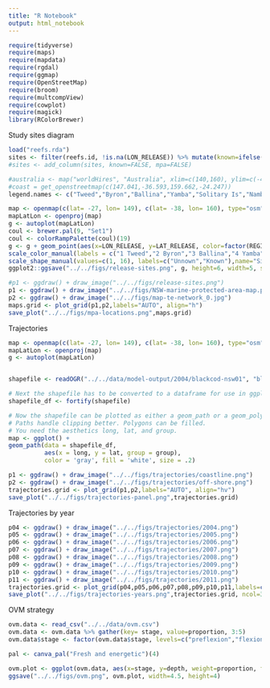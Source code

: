 ```yaml
---
title: "R Notebook"
output: html_notebook
---
```


```r
require(tidyverse)
require(maps)
require(mapdata)
require(rgdal)
require(ggmap)
require(OpenStreetMap)
require(broom)
require(multcompView)
require(cowplot)
require(magick)
library(RColorBrewer)
```

Study sites diagram
```r
load("reefs.rda")
sites <- filter(reefs.id, !is.na(LON_RELEASE)) %>% mutate(known=ifelse(REGION == 'NSW05' | REGION == 'NSW06' | REGION == 'NSW09' | REGION=='NSW18' | REGION=='NSW19', TRUE, FALSE)) #%>% mutate(mpa=ifelse(REGION=='NSW05))
#sites <- add_column(sites, known=FALSE, mpa=FALSE)

#australia <- map("worldHires", "Australia", xlim=c(140,160), ylim=c(-45,-10), col="gray90", fill=TRUE)
#coast = get_openstreetmap(c(147.041,-36.593,159.662,-24.247))
legend.names <- c("Tweed","Byron","Ballina","Yamba","Solitary Is","Nambucca","Pt Macquarie","Crowdy Bay","Pt Stephens","Newcastle","Sydney","Wollongong","Jervis Bat","Ulladulla","Batemans","Merimbula","Eden","Lord Howe", "EM Reefs")

map <- openmap(c(lat= -27, lon= 149), c(lat= -38, lon= 160), type="osm")
mapLatLon <- openproj(map)
g <- autoplot(mapLatLon)
coul <- brewer.pal(9, "Set1")
coul <- colorRampPalette(coul)(19)
g <- g + geom_point(aes(x=LON_RELEASE, y=LAT_RELEASE, color=factor(REGION), shape=known), size=2, data=sites) + theme(legend.position = "right", legend.text = element_text(size=10)) + labs(x="Longitude", y="Latitude") +
scale_color_manual(labels = c("1 Tweed","2 Byron","3 Ballina","4 Yamba","5 Solitary Is","6 Nambucca","7 Pt Macquarie","8 Crowdy Bay","9 Pt Stephens","10 Newcastle","11 Sydney","12 Wollongong","13 Jervis Bay","14 Ulladulla","15 Batemans","16 Merimbula","17 Eden","18 Lord Howe Is", "19 EM Reefs"), name="Release regions", values = coul) + 
scale_shape_manual(values=c(1, 16), labels=c("Unnown","Known"),name="Sites of\n aggregation") + guides(colour=guide_legend(ncol=1,title.position = "top"),shape=guide_legend(ncol=1,title.position = "top"))
ggplot2::ggsave("../../figs/release-sites.png", g, height=6, width=5, scale=1.5)

#p1 <- ggdraw() + draw_image("../../figs/release-sites.png")
p1 <- ggdraw() + draw_image("../../figs/NSW-marine-protected-area-map.pdf")
p2 <- ggdraw() + draw_image("../../figs/map-te-network_0.jpg")
maps.grid <- plot_grid(p1,p2,labels="AUTO", align="h")
save_plot("../../figs/mpa-locations.png",maps.grid)
```

Trajectories

```r
map <- openmap(c(lat= -27, lon= 149), c(lat= -38, lon= 160), type="osm")
mapLatLon <- openproj(map)
g <- autoplot(mapLatLon)


shapefile <- readOGR("../../data/model-output/2004/blackcod-nsw01", "blackcod-nsw01-dispersal")

# Next the shapefile has to be converted to a dataframe for use in ggplot2
shapefile_df <- fortify(shapefile)

# Now the shapefile can be plotted as either a geom_path or a geom_polygon.
# Paths handle clipping better. Polygons can be filled.
# You need the aesthetics long, lat, and group.
map <- ggplot() +
geom_path(data = shapefile_df, 
          aes(x = long, y = lat, group = group),
          color = 'gray', fill = 'white', size = .2)
```

```r
p1 <- ggdraw() + draw_image("../../figs/trajectories/coastline.png")
p2 <- ggdraw() + draw_image("../../figs/trajectories/off-shore.png")
trajectories.grid <- plot_grid(p1,p2,labels="AUTO", align="hv")
save_plot("../../figs/trajectories-panel.png",trajectories.grid)
```

Trajectories by year
```r

p04 <- ggdraw() + draw_image("../../figs/trajectories/2004.png")
p05 <- ggdraw() + draw_image("../../figs/trajectories/2005.png")
p06 <- ggdraw() + draw_image("../../figs/trajectories/2006.png")
p07 <- ggdraw() + draw_image("../../figs/trajectories/2007.png")
p08 <- ggdraw() + draw_image("../../figs/trajectories/2008.png")
p09 <- ggdraw() + draw_image("../../figs/trajectories/2009.png")
p10 <- ggdraw() + draw_image("../../figs/trajectories/2010.png")
p11 <- ggdraw() + draw_image("../../figs/trajectories/2011.png")
trajectories.grid <- plot_grid(p04,p05,p06,p07,p08,p09,p10,p11,labels=c("2004","2005","2006","2007","2008","2009","2010","2011"), ncol=3, nrow=3, align="vh")
save_plot("../../figs/trajectories-years.png",trajectories.grid, ncol=3, nrow=3)
```

OVM strategy
```r
ovm.data <- read_csv("../../data/ovm.csv")
ovm.data <- ovm.data %>% gather(key= stage, value=proportion, 3:5)
ovm.data$stage <- factor(ovm.data$stage, levels=c("preflexion","flexion","postflexion"), labels=c("Preflexion","Flexion","Postflexion"))

pal <- canva_pal("Fresh and energetic")(4)

ovm.plot <- ggplot(ovm.data, aes(x=stage, y=depth, weight=proportion, fill=stage)) +  geom_violin(adjust = .85, trim=FALSE)  + theme_classic() + labs(y="Depth (m)", x="Ontogenetic stage") + theme(legend.position = "none") + scale_y_reverse(limits=c(100,0)) + scale_fill_manual(values = pal)
ggsave("../../figs/ovm.png", ovm.plot, width=4.5, height=4)
```

